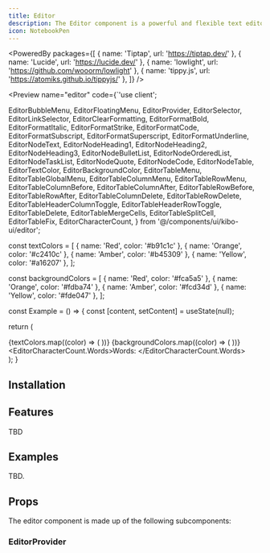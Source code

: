 ```yaml
---
title: Editor
description: The Editor component is a powerful and flexible text editor that allows you to create and edit rich text content.
icon: NotebookPen
---
```



<PoweredBy packages={[
  { name: 'Tiptap', url: 'https://tiptap.dev/' },
  { name: 'Lucide', url: 'https://lucide.dev/' },
  { name: 'lowlight', url: 'https://github.com/wooorm/lowlight' },
  { name: 'tippy.js', url: 'https://atomiks.github.io/tippyjs/' },
]} />

<Preview name="editor" code={`'use client';

  EditorBubbleMenu,
  EditorFloatingMenu,
  EditorProvider,
  EditorSelector,
  EditorLinkSelector,
  EditorClearFormatting,
  EditorFormatBold,
  EditorFormatItalic,
  EditorFormatStrike,
  EditorFormatCode,
  EditorFormatSubscript,
  EditorFormatSuperscript,
  EditorFormatUnderline,
  EditorNodeText,
  EditorNodeHeading1,
  EditorNodeHeading2,
  EditorNodeHeading3,
  EditorNodeBulletList,
  EditorNodeOrderedList,
  EditorNodeTaskList,
  EditorNodeQuote,
  EditorNodeCode,
  EditorNodeTable,
  EditorTextColor,
  EditorBackgroundColor,
  EditorTableMenu,
  EditorTableGlobalMenu,
  EditorTableColumnMenu,
  EditorTableRowMenu,
  EditorTableColumnBefore,
  EditorTableColumnAfter,
  EditorTableRowBefore,
  EditorTableRowAfter,
  EditorTableColumnDelete,
  EditorTableRowDelete,
  EditorTableHeaderColumnToggle,
  EditorTableHeaderRowToggle,
  EditorTableDelete,
  EditorTableMergeCells,
  EditorTableSplitCell,
  EditorTableFix,
  EditorCharacterCount,
} from '@/components/ui/kibo-ui/editor';

const textColors = [
  { name: 'Red', color: '#b91c1c' },
  { name: 'Orange', color: '#c2410c' },
  { name: 'Amber', color: '#b45309' },
  { name: 'Yellow', color: '#a16207' },
];

const backgroundColors = [
  { name: 'Red', color: '#fca5a5' },
  { name: 'Orange', color: '#fdba74' },
  { name: 'Amber', color: '#fcd34d' },
  { name: 'Yellow', color: '#fde047' },
];

const Example = () => {
  const [content, setContent] = useState(null);

  return (
    <div className="bg-secondary flex h-screen w-full items-center justify-center p-8">
      <EditorProvider
        placeholder="Start typing..."
        className="bg-background rounded-lg border w-full h-full p-4"
      >
        <EditorFloatingMenu>
          <EditorNodeHeading1 hideName />
          <EditorNodeBulletList hideName />
          <EditorNodeQuote hideName />
          <EditorNodeCode hideName />
          <EditorNodeTable hideName />
        </EditorFloatingMenu>
        <EditorBubbleMenu>
          <EditorSelector title="Text">
            <EditorNodeText />
            <EditorNodeHeading1 />
            <EditorNodeHeading2 />
            <EditorNodeHeading3 />
            <EditorNodeBulletList />
            <EditorNodeOrderedList />
            <EditorNodeTaskList />
            <EditorNodeQuote />
            <EditorNodeCode />
          </EditorSelector>
          <EditorSelector title="Format">
            <EditorFormatBold />
            <EditorFormatItalic />
            <EditorFormatUnderline />
            <EditorFormatStrike />
            <EditorFormatCode />
            <EditorFormatSuperscript />
            <EditorFormatSubscript />
          </EditorSelector>
          <EditorSelector title="Color">
            {textColors.map((color) => (
              <EditorTextColor key={color.name} color={color.color} name={color.name} />
            ))}
            {backgroundColors.map((color) => (
              <EditorBackgroundColor key={color.name} color={color.color} name={color.name} />
            ))}
          </EditorSelector>
          <EditorLinkSelector />
          <EditorClearFormatting />
        </EditorBubbleMenu>
        <EditorTableMenu>
          <EditorTableColumnMenu>
            <EditorTableColumnBefore />
            <EditorTableColumnAfter />
            <EditorTableColumnDelete />
          </EditorTableColumnMenu>
          <EditorTableRowMenu>
            <EditorTableRowBefore />
            <EditorTableRowAfter />
            <EditorTableRowDelete />
          </EditorTableRowMenu>
          <EditorTableGlobalMenu>
            <EditorTableHeaderColumnToggle />
            <EditorTableHeaderRowToggle />
            <EditorTableDelete />
            <EditorTableMergeCells />
            <EditorTableSplitCell />
            <EditorTableFix />
          </EditorTableGlobalMenu>
        </EditorTableMenu>
        <EditorCharacterCount.Words>Words: </EditorCharacterCount.Words>
      </EditorProvider>
    </div>
  );
}


## Installation

<Installer packageName="editor" />

## Features

TBD

## Examples

TBD.

## Props

The editor component is made up of the following subcomponents:

### EditorProvider

<AutoTypeTable path="node_modules/@repo/editor/index.tsx" name="EditorProviderProps" />

